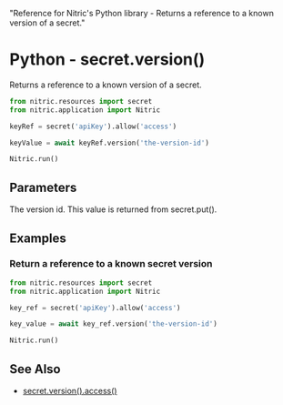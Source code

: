   "Reference for Nitric's Python library - Returns a reference to a known version of a secret."

# Python - secret.version()

Returns a reference to a known version of a secret.

```python
from nitric.resources import secret
from nitric.application import Nitric

keyRef = secret('apiKey').allow('access')

keyValue = await keyRef.version('the-version-id')

Nitric.run()
```

## Parameters

<Properties>
  <Property name="version" required type="string">
    The version id. This value is returned from secret.put().
  </Property>
</Properties>

## Examples

### Return a reference to a known secret version

```python
from nitric.resources import secret
from nitric.application import Nitric

key_ref = secret('apiKey').allow('access')

key_value = await key_ref.version('the-version-id')

Nitric.run()
```

## See Also

- [secret.version().access()](./secret-version-access)
